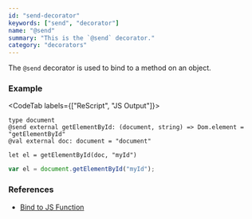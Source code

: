 ```yaml
---
id: "send-decorator"
keywords: ["send", "decorator"]
name: "@send"
summary: "This is the `@send` decorator."
category: "decorators"
---
```


The `@send` decorator is used to bind to a method on an object.

### Example

<CodeTab labels={["ReScript", "JS Output"]}>

```res
type document
@send external getElementById: (document, string) => Dom.element = "getElementById"
@val external doc: document = "document"

let el = getElementById(doc, "myId")
```

```js
var el = document.getElementById("myId");
```

</CodeTab>

### References

* [Bind to JS Function](/docs/manual/latest/bind-to-js-function)
